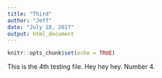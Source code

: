 ```yaml
---
title: "Third"
author: "Jeff"
date: "July 18, 2017"
output: html_document
---
```


```r
knitr::opts_chunk$set(echo = TRUE)
```
This is the 4th testing file.
Hey hey hey.
Number 4.